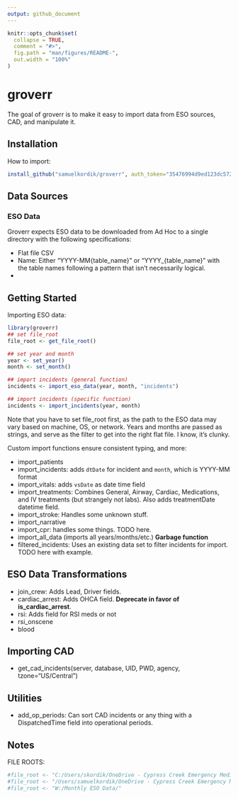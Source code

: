 ```yaml
---
output: github_document
---
```


<!-- README.md is generated from README.Rmd. Please edit that file -->

```r
knitr::opts_chunk$set(
  collapse = TRUE,
  comment = "#>",
  fig.path = "man/figures/README-",
  out.width = "100%"
)
```

# groverr

<!-- badges: start -->
<!-- badges: end -->

The goal of groverr is to make it easy to import data from ESO sources, CAD, and manipulate it.

## Installation
How to import:
```r
install_github("samuelkordik/groverr", auth_token="35476994d9ed123dc5722c5557c960b8bf7874c8")
```


## Data Sources

### ESO Data
Groverr expects ESO data to be downloaded from Ad Hoc to a single directory with the following specifications:

  - Flat file CSV
  - Name: Either "YYYY-MM{table_name}" or "YYYY_{table_name}" with the table names following a pattern that isn't necessarily logical.
  - 


## Getting Started

Importing ESO data:
```r
library(groverr)
## set file_root
file_root <- get_file_root()

## set year and month
year <- set_year()
month <- set_month()

## import incidents (general function)
incidents <- import_eso_data(year, month, "incidents")

## import incidents (specific function)
incidents <- import_incidents(year, month)
```

Note that you have to set file_root first, as the path to the ESO data may vary based on machine, OS, or network. Years and months are passed as strings, and serve as the filter to get into the right flat file. I know, it's clunky.

Custom import functions ensure consistent typing, and more:

  - import_patients
  - import_incidents: adds `dtDate` for incident and `month`, which is YYYY-MM format
  - import_vitals: adds `vsDate` as date time field
  - import_treatments: Combines General, Airway, Cardiac, Medications, and IV treatments (but strangely not labs). Also adds treatmentDate datetime field.
  - import_stroke: Handles some unknown stuff.
  - import_narrative
  - import_cpr: handles some things. TODO here.
  - import_all_data (imports all years/months/etc.) __Garbage function__
  - filtered_incidents: Uses an existing data set to filter incidents for import. TODO here with example.
  
## ESO Data Transformations
- join_crew: Adds Lead, Driver fields.
- cardiac_arrest: Adds OHCA field. __Deprecate in favor of is_cardiac_arrest__.
- rsi: Adds field for RSI meds or not
- rsi_onscene
- blood

## Importing CAD
- get_cad_incidents(server, database, UID, PWD, agency, tzone="US/Central")
  
  
## Utilities
- add_op_periods: Can sort CAD incidents or any thing with a DispatchedTime field into operational periods.

## Notes
FILE ROOTS:
```r
#file_root <- "C:/Users/skordik/OneDrive - Cypress Creek Emergency Medical Services/March Data/"
#file_root <- "/Users/samuelkordik/OneDrive - Cypress Creek Emergency Medical Services/March Data/"
#file_root <- "W:/Monthly ESO Data/"
```
